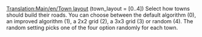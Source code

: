 [[Translation:Main/en/Town layout]]
(town_layout = [0..4]) 
Select how towns should build their roads. You can choose between the default algorithm (0), an improved algorithm (1), a 2x2 grid (2), a 3x3 grid (3) or random (4). The random setting picks one of the four option randomly for each town.